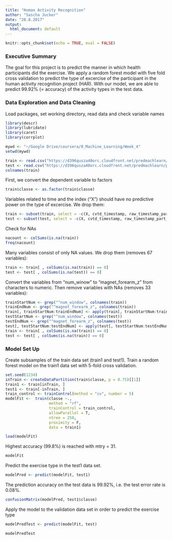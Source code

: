 ```yaml
---
title: "Human Activity Recognition"
author: "Sascha Jucker"
date: "20.8.2017"
output:
  html_document: default
---
```


```r
knitr::opts_chunk$set(echo = TRUE, eval = FALSE)
```

### Executive Summary
The goal for this project is to predict the manner in which health participants did the exercise. We apply a random forest model with five fold cross validation  to predict the type of excercise of the participant in the human activity recognition project (HAR). With our model, we are able to predict 99.92% (= accuracy) of the activity types in the test data.

### Data Exploration and Data Cleaning
Load packages, set working directory, read data and check variable names

```r
library(descr)
library(lubridate)
library(caret)
library(corrplot)

mywd <- "~/Google Drive/coursera/8_Machine_Learning/Week_4"
setwd(mywd)

train <- read.csv("https://d396qusza40orc.cloudfront.net/predmachlearn/pml-training.csv", stringsAsFactors = F)
test <- read.csv("https://d396qusza40orc.cloudfront.net/predmachlearn/pml-testing.csv", stringsAsFactors = F)
colnames(train)
```

First, we convert the dependent variable to factors
```r
train$classe <- as.factor(train$classe)
```

Variables related to time and the index ("X") should have no predictive power on the type of excercise. We drop them:
```r
train <- subset(train, select = -c(X, cvtd_timestamp, raw_timestamp_part_1, raw_timestamp_part_2))
test <- subset(test, select = -c(X, cvtd_timestamp, raw_timestamp_part_1, raw_timestamp_part_2))
```

Check for NAs
```r
nacount <- colSums(is.na(train))
freq(nacount)
```

Many variables consist of only NA values. We drop them (removes 67 variables):
```r
train <- train[ , colSums(is.na(train)) == 0]
test <- test[ , colSums(is.na(test)) == 0]
```

Convert the variables from "num_winow" to "magnet_forearm_z" from characters to numeric. Then remove variables with NAs (removes 33 variables):
```r
trainStartNum <- grep("^num_window", colnames(train))
trainEndNum <- grep("^magnet_forearm_z", colnames(train))
train[, trainStartNum:trainEndNum] <- apply(train[, trainStartNum:trainEndNum], 2, as.numeric)
testStartNum <- grep("^num_window", colnames(test))
testEndNum <- grep("^magnet_forearm_z", colnames(test))
test[, testStartNum:testEndNum] <- apply(test[, testStartNum:testEndNum], 2, as.numeric)
train <- train[ , colSums(is.na(train)) == 0]
test <- test[ , colSums(is.na(train)) == 0]
```

### Model Set Up
Create subsamples of the train data set (train1 and test1). Train a random forest model on the train1 data set with 5-fold cross validation.
```r
set.seed(1234)
inTrain <- createDataPartition(train$classe, p = 0.75)[[1]]
train1 <- train[inTrain, ]
test1 <- train[-inTrain, ]
train_control <- trainControl(method = "cv", number = 5)
modelFit <-  train(classe ~.,
                   method = "rf",
                   trainControl = train_control,
                   allowParallel = T,
                   ntree = 250,
                   proximity = F,
                   data = train1)
```
```r
load(modelFit)
```

Highest accuracy (99.8%) is reached with mtry = 31.
```r
modelFit
```
Predict the exercise type in the test1 data set.
```r
modelPred <- predict(modelFit, test1)
```
The prediction accuracy on the test data is 99.92%, i.e. the test error rate is 0.08%.
```r
confusionMatrix(modelPred, test1$classe)
```
Apply the model to the validation data set in order to predict the exercise type
```r
modelPredTest <- predict(modelFit, test)
```
```r
modelPredTest
```
